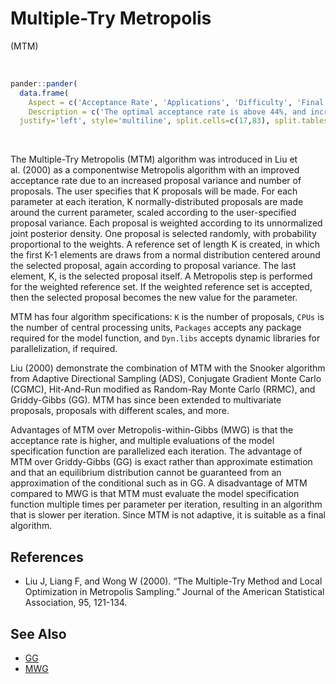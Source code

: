 # <a name='mtm'>Multiple-Try Metropolis</a>

(<a name='mtm'>MTM</a>)

<br>
```r
pander::pander(
  data.frame(
    Aspect = c('Acceptance Rate', 'Applications', 'Difficulty', 'Final Algorithm?', 'Proposal'),
    Description = c('The optimal acceptance rate is above 44%, and increases with the number of tries. The observed acceptance rate may be suitable in the interval [10%,90%].', 'This is a widely applicable, general-purpose algorithm.','This algorithm is moderate in difficulty because the number of proposals and user-specified proposal variance may need tuning. Additional optional algorithm specifications control parallelization.','Yes.', 'Componentwise.')),
  justify='left', style='multiline', split.cells=c(17,83), split.tables=Inf)
```

<br>

The Multiple-Try Metropolis (MTM) algorithm was introduced in Liu et al. (2000) as a componentwise Metropolis algorithm with an improved acceptance rate due to an increased proposal variance and number of proposals. The user specifies that K proposals will be made. For each parameter at each iteration, K normally-distributed proposals are made around the current parameter, scaled according to the user-specified proposal variance. Each proposal is weighted according to its unnormalized joint posterior density. One proposal is selected randomly, with probability proportional to the weights. A reference set of length K is created, in which the first K-1 elements are draws from a normal distribution centered around the selected proposal, again according to proposal variance. The last element, K, is the selected proposal itself. A Metropolis step is performed for the weighted reference set. If the weighted reference set is accepted, then the selected proposal becomes the new value for the parameter.

MTM has four algorithm specifications: `K` is the number of proposals, `CPUs` is the number of central processing units, `Packages` accepts any package required for the model function, and `Dyn.libs` accepts dynamic libraries for parallelization, if required.

Liu (2000) demonstrate the combination of MTM with the Snooker algorithm from Adaptive Directional Sampling (ADS), Conjugate Gradient Monte Carlo (CGMC), Hit-And-Run modified as Random-Ray Monte Carlo (RRMC), and Griddy-Gibbs (GG). MTM has since been extended to multivariate proposals, proposals with different scales, and more.

Advantages of MTM over Metropolis-within-Gibbs (MWG) is that the acceptance rate is higher, and multiple evaluations of the model specification function are parallelized each iteration. The advantage of MTM over Griddy-Gibbs (GG) is exact rather than approximate estimation and that an equilibrium distribution cannot be guaranteed from an approximation of the conditional such as in GG. A disadvantage of MTM compared to MWG is that MTM must evaluate the model specification function multiple times per parameter per iteration, resulting in an algorithm that is slower per iteration. Since MTM is not adaptive, it is suitable as a final algorithm.

## References

- Liu J, Liang F, and Wong W (2000). "The Multiple-Try Method and Local Optimization in Metropolis Sampling." Journal of the American Statistical Association, 95, 121-134.

## See Also

- [GG](#gg)
- [MWG](#mwg)

